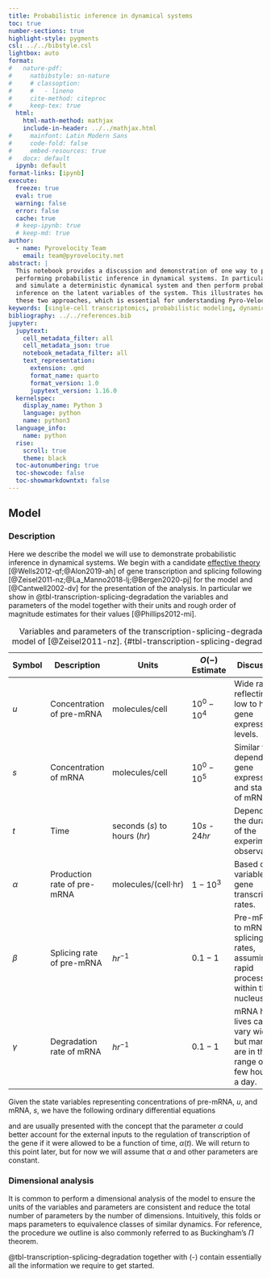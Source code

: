 ```yaml
---
title: Probabilistic inference in dynamical systems
toc: true
number-sections: true
highlight-style: pygments
csl: ../../bibstyle.csl
lightbox: auto
format:
#   nature-pdf:
#     natbibstyle: sn-nature
#     # classoption:
#     #   - lineno
#     cite-method: citeproc
#     keep-tex: true
  html:
    html-math-method: mathjax
    include-in-header: ../../mathjax.html
#     mainfont: Latin Modern Sans
#     code-fold: false
#     embed-resources: true
#   docx: default
  ipynb: default
format-links: [ipynb]
execute: 
  freeze: true
  eval: true
  warning: false
  error: false
  cache: true
  # keep-ipynb: true
  # keep-md: true
author:
  - name: Pyrovelocity Team
    email: team@pyrovelocity.net
abstract: |
  This notebook provides a discussion and demonstration of one way to proceed in
  performing probabilistic inference in dynamical systems. In particular we prepare 
  and simulate a deterministic dynamical system and then perform probabilistic 
  inference on the latent variables of the system. This illustrates how to combine
  these two approaches, which is essential for understanding Pyro-Velocity.
keywords: [single-cell transcriptomics, probabilistic modeling, dynamical systems, RNA velocity]
bibliography: ../../references.bib
jupyter:
  jupytext:
    cell_metadata_filter: all
    cell_metadata_json: true
    notebook_metadata_filter: all
    text_representation:
      extension: .qmd
      format_name: quarto
      format_version: 1.0
      jupytext_version: 1.16.0
  kernelspec:
    display_name: Python 3
    language: python
    name: python3
  language_info:
    name: python
  rise:
    scroll: true
    theme: black
  toc-autonumbering: true
  toc-showcode: false
  toc-showmarkdowntxt: false
---
```


## Model

### Description

Here we describe the model we will use to demonstrate probabilistic 
inference in dynamical systems. We begin with a candidate 
[effective theory](https://en.wikipedia.org/wiki/Effective_theory) 
[@Wells2012-qf;@Alon2019-ah] of gene transcription and splicing following 
[@Zeisel2011-nz;@La_Manno2018-lj;@Bergen2020-pj] for the model and 
[@Cantwell2002-dv] for the presentation of the analysis. In particular we show in 
@tbl-transcription-splicing-degradation the variables and parameters of the model
together with their units and rough order of magnitude estimates for their values 
[@Phillips2012-mi].

| Symbol   | Description                 | Units                         | $O(-)$ Estimate | Discussion                                                                          |
|----------|-----------------------------|-------------------------------|-----------------|-------------------------------------------------------------------------------------|
| $u$      | Concentration of pre-mRNA   | molecules/cell                | $10^0 - 10^4$   | Wide range reflecting low to high gene expression levels.                           |
| $s$      | Concentration of mRNA       | molecules/cell                | $10^0 - 10^5$   | Similar to $u$; depends on gene expression and stability of mRNA.                   |
| $t$      | Time                        | seconds ($s$) to hours ($hr$) | $10s$ - $24hr$  | Depends on the duration of the experimental observation.                            |
| $\alpha$ | Production rate of pre-mRNA | molecules/(cell·hr)           | $1 - 10^3$      | Based on variable gene transcription rates.                                         |
| $\beta$  | Splicing rate of pre-mRNA   | $hr^{-1}$                     | $0.1 - 1$       | Pre-mRNA to mRNA splicing rates, assuming rapid processing within the nucleus.      |
| $\gamma$ | Degradation rate of mRNA    | $hr^{-1}$                     | $0.1 - 1$       | mRNA half-lives can vary widely, but many are in the range of a few hours to a day. |

: Variables and parameters of the transcription-splicing-degradation model of [@Zeisel2011-nz]. {#tbl-transcription-splicing-degradation}

Given the state variables representing concentrations of pre-mRNA, $u$, 
and mRNA, $s$, we have the following ordinary differential equations 

\begin{align}
\frac{du}{dt} & = \alpha - \beta u  \label{eq-dudt} \\
\frac{ds}{dt} & = \beta u - \gamma s  \label{eq-dsdt}
\end{align}

\eqref{eq-dudt} and \eqref{eq-dsdt} are usually presented with 
the concept that the parameter $\alpha$ could better account for the external 
inputs to the regulation of transcription of the gene if it were allowed to be 
a function of time, $\alpha(t)$. We will return to this point later, but 
for now we will assume that $\alpha$ and other parameters are constant.

### Dimensional analysis

It is common to perform a dimensional analysis of the model to ensure the
units of the variables and parameters are consistent and reduce the total number
of parameters by the number of dimensions. Intuitively, this folds or maps parameters
to equivalence classes of similar dynamics.  For reference, the procedure
we outline is also commonly referred to as Buckingham's $\Pi$ theorem.

@tbl-transcription-splicing-degradation together with (\ref{eq-dudt}-\ref{eq-dsdt})
contain essentially all the information we require to get started.

